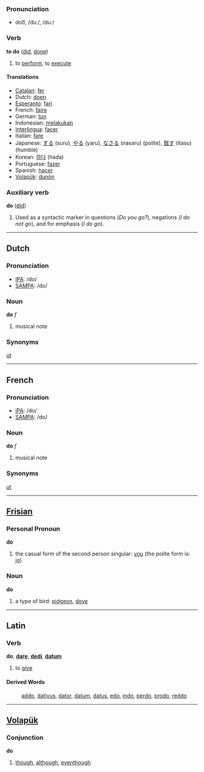 === Pronunciation ===
*doo͞, /duː/, /du:/

=== Verb ===
'''to do''' ([[did]], [[done]])

# to [[perform]], to [[execute]]

==== Translations ====
*[[Catalan]]: [[fer]]
*Dutch: [[doen]]
*[[Esperanto]]: [[fari]]
*French: [[faire]]
*German: [[tun]]
*Indonesian: [[laku|melakukan]]
*[[Interlingua]]: [[facer]]
*Italian: [[fare]]
*Japanese: [[する]] (suru), [[やる]] (yaru), [[なさる]] (nasaru) (polite), [[致す]] (itasu) (humble)
*Korean: [[하다]] (hada)
*Portuguese: [[fazer]]
*Spanish: [[hacer]]
*[[Volapük]]: [[dunön]]

=== Auxiliary verb ===

'''do''' ([[did]])

# Used as a syntactic marker in questions (''Do you go?''), negations (''I do not go''), and for emphasis (''I do go'').

----

==Dutch==

=== Pronunciation ===
*[[w:IPA|IPA]]: /do/
*[[w:SAMPA|SAMPA]]: /do/

=== Noun ===

'''do''' ''f''

# musical note

=== Synonyms ===

[[ut]]

----

==French==

=== Pronunciation ===
*[[w:IPA|IPA]]: /do/
*[[w:SAMPA|SAMPA]]: /do/

=== Noun ===

'''do''' ''f''

# musical note

=== Synonyms ===

[[ut]]

----

==[[Frisian]]==
=== Personal Pronoun ===
'''do'''

# the casual form of the second person singular: [[you]] (the polite form is: [[jo]])

=== Noun ===
'''do'''

# a type of bird: [[pidgeon]], [[dove]]

----
==Latin==
===Verb===
'''do''', '''[[dare]]''', '''[[dedi]]''', '''[[datum]]'''

#to [[give]]
====Derived Words====
:[[addo]], [[dativus]], [[dator]], [[datum]], [[datus]], [[edo]], [[indo]], [[perdo]], [[prodo]], [[reddo]]
----

== [[Volapük]] == 
=== Conjunction ===
'''do'''

# [[though]], [[although]], [[eventhough]]